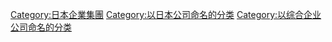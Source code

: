 {{Commonscat|Sumitomo Group}}
{{catmore}}
{{DEFAULTSORT:Sumitomo Group}}
[[Category:日本企業集團|Category:日本企業集團]]
[[Category:以日本公司命名的分类|Category:以日本公司命名的分类]]
[[Category:以综合企业公司命名的分类|Category:以综合企业公司命名的分类]]